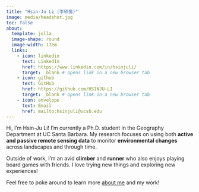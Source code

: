 ```yaml
---
title: "Hsin-Ju Li (李欣儒)"
image: media/headshot.jpg
toc: false
about: 
  template: jolla
  image-shape: round
  image-width: 17em
  links:
    - icon: linkedin
      text: LinkedIn
      href: https://www.linkedin.com/in/hsinjuli/
      target: _blank # opens link in a new browser tab
    - icon: github
      text: GitHub
      href: https://github.com/HSINJU-LI
      target: _blank # opens link in a new browser tab
    - icon: envelope  
      text: Email
      href: mailto:hsinjuli@ucsb.edu
---
```


::: {#bio}
Hi, I’m Hsin-Ju Li!
I'm currently a Ph.D. student in the Geography Department at UC Santa Barbara. My research focuses on using both **active and passive remote sensing data** to monitor **environmental changes** across landscapes and through time.

Outside of work, I'm an avid **climber** and **runner** who also enjoys playing board games with friends. I love trying new things and exploring new experiences!

Feel free to poke around to learn more [about me](about.qmd) and my work!
:::
